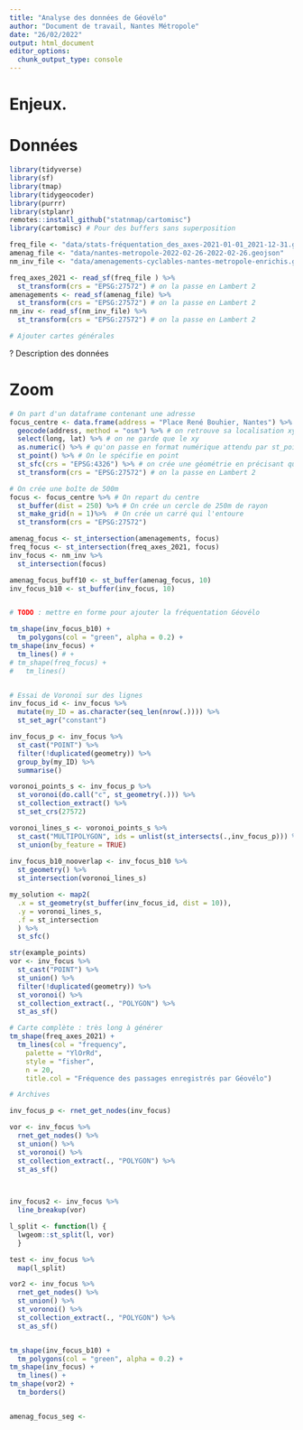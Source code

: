 ```yaml
---
title: "Analyse des données de Géovélo"
author: "Document de travail, Nantes Métropole"
date: "26/02/2022"
output: html_document
editor_options: 
  chunk_output_type: console
---
```


# Enjeux.

# Données

```r
library(tidyverse)
library(sf)
library(tmap)
library(tidygeocoder)
library(purrr)
library(stplanr)
remotes::install_github("statnmap/cartomisc")
library(cartomisc) # Pour des buffers sans superposition

freq_file <- "data/stats-fréquentation_des_axes-2021-01-01_2021-12-31.geojson"
amenag_file <- "data/nantes-metropole-2022-02-26-2022-02-26.geojson"
nm_inv_file <- "data/amenagements-cyclables-nantes-metropole-enrichis.geojson"

freq_axes_2021 <- read_sf(freq_file ) %>%
  st_transform(crs = "EPSG:27572") # on la passe en Lambert 2
amenagements <- read_sf(amenag_file) %>%
  st_transform(crs = "EPSG:27572") # on la passe en Lambert 2
nm_inv <- read_sf(nm_inv_file) %>%
  st_transform(crs = "EPSG:27572") # on la passe en Lambert 2

# Ajouter cartes générales
```

? Description des données

# Zoom

```r
# On part d'un dataframe contenant une adresse
focus_centre <- data.frame(address = "Place René Bouhier, Nantes") %>%
  geocode(address, method = "osm") %>% # on retrouve sa localisation xy
  select(long, lat) %>% # on ne garde que le xy
  as.numeric() %>% # qu'on passe en format numérique attendu par st_point
  st_point() %>% # On le spécifie en point
  st_sfc(crs = "EPSG:4326") %>% # on crée une géométrie en précisant que c'est du WSG84
  st_transform(crs = "EPSG:27572") # on la passe en Lambert 2

# On crée une boîte de 500m 
focus <- focus_centre %>% # On repart du centre
  st_buffer(dist = 250) %>% # On crée un cercle de 250m de rayon
  st_make_grid(n = 1)%>%  # On crée un carré qui l'entoure
  st_transform(crs = "EPSG:27572")

amenag_focus <- st_intersection(amenagements, focus)
freq_focus <- st_intersection(freq_axes_2021, focus)
inv_focus <- nm_inv %>%
  st_intersection(focus)

amenag_focus_buff10 <- st_buffer(amenag_focus, 10)
inv_focus_b10 <- st_buffer(inv_focus, 10)


# TODO : mettre en forme pour ajouter la fréquentation Géovélo

tm_shape(inv_focus_b10) + 
  tm_polygons(col = "green", alpha = 0.2) +
tm_shape(inv_focus) + 
  tm_lines() # + 
# tm_shape(freq_focus) + 
#   tm_lines()



```



```r
# Essai de Voronoï sur des lignes
inv_focus_id <- inv_focus %>%
  mutate(my_ID = as.character(seq_len(nrow(.)))) %>% 
  st_set_agr("constant")

inv_focus_p <- inv_focus %>%
  st_cast("POINT") %>%
  filter(!duplicated(geometry)) %>% 
  group_by(my_ID) %>% 
  summarise()

voronoi_points_s <- inv_focus_p %>%
  st_voronoi(do.call("c", st_geometry(.))) %>% 
  st_collection_extract() %>% 
  st_set_crs(27572)

voronoi_lines_s <- voronoi_points_s %>%
  st_cast("MULTIPOLYGON", ids = unlist(st_intersects(.,inv_focus_p))) %>% 
  st_union(by_feature = TRUE)
  
inv_focus_b10_nooverlap <- inv_focus_b10 %>%
  st_geometry() %>%
  st_intersection(voronoi_lines_s)

my_solution <- map2(
  .x = st_geometry(st_buffer(inv_focus_id, dist = 10)), 
  .y = voronoi_lines_s, 
  .f = st_intersection
  ) %>% 
  st_sfc()

str(example_points)
vor <- inv_focus %>%
  st_cast("POINT") %>%
  st_union() %>%
  filter(!duplicated(geometry)) %>%
  st_voronoi() %>%
  st_collection_extract(., "POLYGON") %>%
  st_as_sf()

```








```r
# Carte complète : très long à générer
tm_shape(freq_axes_2021) + 
  tm_lines(col = "frequency",
    palette = "YlOrRd",
    style = "fisher", 
    n = 20,
    title.col = "Fréquence des passages enregistrés par Géovélo")
```

```r
# Archives

inv_focus_p <- rnet_get_nodes(inv_focus)

vor <- inv_focus %>%
  rnet_get_nodes() %>%
  st_union() %>%
  st_voronoi() %>%
  st_collection_extract(., "POLYGON") %>%
  st_as_sf()
 


inv_focus2 <- inv_focus %>%
  line_breakup(vor)

l_split <- function(l) {
  lwgeom::st_split(l, vor)
  }

test <- inv_focus %>%
  map(l_split)

vor2 <- inv_focus %>%
  rnet_get_nodes() %>%
  st_union() %>%
  st_voronoi() %>%
  st_collection_extract(., "POLYGON") %>%
  st_as_sf()


tm_shape(inv_focus_b10) + 
  tm_polygons(col = "green", alpha = 0.2) +
tm_shape(inv_focus) + 
  tm_lines() +
tm_shape(vor2) + 
  tm_borders()


amenag_focus_seg <- 
```

